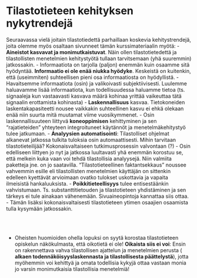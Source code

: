 # Tilastotieteen kehityksen nykytrendejä {#luku12}

Seuraavassa vielä joitain tilastotiedettä parhaillaan koskevia kehitystrendejä, joita olemme myös osaltaan sivunneet tämän kurssimateriaalin myötä:
- __Aineistot kasvavat ja monimutkaistuvat__. Näin ollen tilastotietedettä ja tilastollisten menetelmien kehitystyötä tullaan tarvitsemaan (yhä suuremmin) jatkossakin.
- Informaatiota on tarjolla (paljon) enemmän kuin osaamme sitä hyödyntää. __Informaatio ei ole enää niukka hyödyke__. Keskeistä on kuitenkin, että (useimmiten) suhteellisen pieni osa informaatiosta on hyödyllistä. 
  -  Havaitsemme informaatiota (osin) ja valikoivasti subjektiivisesti. Luulemme haluavamme lisää informaatiota, kun todellisuudessa haluamme tietoa (ts. signaaleja kun vastaavasti kasvava määrä kohinaa yrittää vaikeuttaa tätä signaalin erottamista kohinasta)
- __Laskennallisuus__ kasvaa. Tietokoneiden laskentakapasiteetti nousee vaikkakin suhteellinen kasvu ei ehkä olekaan enää niin suurta mitä muutamat viime vuosikymmenet.
- Osin laskennallisuuteen liittyvä __koneoppimisen__ kehittyminen ja sen "rajatieteiden" yhteyteen integroituneet käytännöt ja menetelmäkehitystyö tulee jatkumaan. 
- __Analyysien automatisointi__: Tilastolliset ohjelmat alkanevat jatkossa tulkita tuloksia osin automaattisesti. Mihin tarvitaan tilastotieteilijää? Kokonaisvaltaiseen tutkimusprosessin valvontaan (?)
  - Osin edelliseen liittyen jo nyt ja jatkossa luultavasti yhä enemmän korostuu se, että melkein kuka vaan voi tehdä tilastollisia analyysejä. Niin valmiita paketteja jne. on jo saatavilla. "Tilastotieteellinen faktantsekkaus" noussee vahvemmin esille eli tilastollisten menetelmien käyttäjän on sittenkin edelleen kyettävät arvioimaan ovatko tulokset uskottavia ja vapaita ilmeisistä hankaluuksista.
- __Poikkitieteellisyys__ tulee entisestäänkin vahvistumaan. Ts. substanttitietouden ja tilastotieteen yhdistäminen ja sen tärkeys ei tule ainakaan vähenemään. Sivuaineopintoja kannattaa siis ottaa. 
  - Tämän lisäksi kokonaisvaltaisesti tilastotieteen ytimen osaajien osaamista tulla kysymään jatkossakin.

\
\

- Oheisten huomioiden ohella lopuksi on syytä korostaa tilastotieteen opiskelun näkökulmasta, että oikotietä ei ole! __Oikaista siis ei voi__: Ensin on rakennettava vahva tilastollisen ajattelun ja menetelmien perusta ( __alkaen todennäköisyyslaskennasta ja tilastollisesta päättelystä__), jotta myöhemmin voi kehittyä ja omata todellisia kykyjä ottaa vastaan monia jo varsin monimutkaisia tilastollisia menetelmiä!
